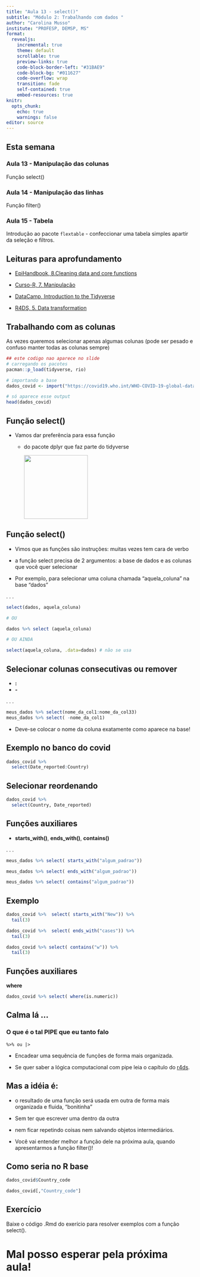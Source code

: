 ```yaml
---
title: "Aula 13 - select()"
subtitle: "Módulo 2: Trabalhando com dados "
author: "Carolina Musso"
institute: "PROFESP, DEMSP, MS"
format:
  revealjs:
    incremental: true 
    theme: default
    scrollable: true
    preview-links: true
    code-block-border-left: "#31BAE9"
    code-block-bg: "#011627"
    code-overflow: wrap
    transition: fade
    self-contained: true
    embed-resources: true
knitr:
  opts_chunk:
    echo: true
    warnings: false
editor: source
---
```


## Esta semana

### Aula 13 - Manipulação das colunas

Função select()

### Aula 14 - Manipulação das linhas

Função filter()

### Aula 15 - Tabela

Introdução ao pacote `flextable` - confeccionar uma tabela simples apartir da seleção e filtros.

## Leituras para aprofundamento

-   [EpiHandbook, 8.Cleaning data and core functions](https://epirhandbook.com/en/cleaning-data-and-core-functions.html)

-   [Curso-R, 7. Manipulação](https://livro.curso-r.com/7-manipulacao.html)

-   [DataCamp, Introduction to the Tidyverse](https://app.datacamp.com/learn/courses/introduction-to-the-tidyverse)

-   [R4DS, 5. Data transformation](https://r4ds.had.co.nz/transform.html)

## Trabalhando com as colunas

As vezes queremos selecionar apenas algumas colunas (pode ser pesado e confuso manter todas as colunas sempre)

```r


## este codigo nao aparece no slide
# carregando os pacotes
pacman::p_load(tidyverse, rio)

# importando a base
dados_covid <- import("https://covid19.who.int/WHO-COVID-19-global-data.csv", na.strings = "")

# só aparece esse output
head(dados_covid)
```

## Função select()

-   Vamos dar preferência para essa função

    -   do pacote dplyr que faz parte do tidyverse

        ![](../img/dplyr.png){width="171"}

## Função select()

-   Vimos que as funções são instruções: muitas vezes tem cara de verbo

-   a função select precisa de 2 argumentos: a base de dados e as colunas que você quer selecionar

-   Por exemplo, para selecionar uma coluna chamada "aquela_coluna" na base "dados"

. . .

```r
select(dados, aquela_coluna) 

# OU

dados %>% select (aquela_coluna)

# OU AINDA

select(aquela_coluna, .data=dados) # não se usa
```

## Selecionar colunas consecutivas ou remover

-   **:**
-   **-**

. . .

```r
meus_dados %>% select(nome_da_col1:nome_da_col33)
meus_dados %>% select( -nome_da_col1)
```

-   Deve-se colocar o nome da coluna exatamente como aparece na base!

## Exemplo no banco do covid

```r
dados_covid %>% 
  select(Date_reported:Country)
```

## Selecionar reordenando

```r
dados_covid %>% 
  select(Country, Date_reported)
```

## **Funções auxiliares**

-   **starts_with()**, **ends_with()**, **contains()**

. . .

```r
meus_dados %>% select( starts_with("algum_padrao"))

meus_dados %>% select( ends_with("algum_padrao"))

meus_dados %>% select( contains("algum_padrao"))
```

## Exemplo

```r
dados_covid %>%  select( starts_with("New")) %>% 
  tail(3)

dados_covid %>%  select( ends_with("cases")) %>% 
  tail(3)

dados_covid %>% select( contains("w")) %>% 
  tail(3)
```

## Funções auxiliares

**where**

```r
dados_covid %>% select( where(is.numeric))
```

## Calma lá ...

### O que é o tal PIPE que eu tanto falo

`%>% ou |>`

-   Encadear uma sequência de funções de forma mais organizada.

-   Se quer saber a lógica computacional com pipe leia o capítulo do [r4ds](https://r4ds.had.co.nz/pipes.html?q=pipe#pipes).

## Mas a idéia é:

-   o resultado de uma função será usada em outra de forma mais organizada e fluida, "bonitinha"

-   Sem ter que escrever uma dentro da outra

-   nem ficar repetindo coisas nem salvando objetos intermediários.

-   Você vai entender melhor a função dele na próxima aula, quando apresentarmos a função filter()!

<!-- COLOCAR ESSAS INFORMAÇÕES NA PRÓXIMA AULA -->

<!-- #### Com o pipe -->

<!-- ```{r} -->

<!-- ebola_trat<-ebola %>%  -->

<!--   select(date_infection, gender, age) %>%  -->

<!--   filter(!is.na(gender)) %>%  -->

<!--   arrange(age) -->

<!-- ``` -->

<!-- --- -->

<!-- ### Sem o pipe -->

<!-- ```{r} -->

<!-- ebola_trat<-select(ebola,date_infection, gender, age) -->

<!-- ebola_trat<-filter(ebola_trat ,!is.na(gender)) -->

<!-- ebola_trat<-arrange(ebola_trat, age) -->

<!-- ``` -->

<!-- OU -->

<!-- ```{r} -->

<!-- ebola_trat<-arrange(select(filter(ebola ,!is.na(gender)),date_infection, gender, age), age) -->

<!-- ``` -->

## Como seria no R base

```r
dados_covid$Country_code
```

```r
dados_covid[,"Country_code"]
```

## Exercício

Baixe o código .Rmd do exerício para resolver exemplos com a função select().

# Mal posso esperar pela próxima aula!
